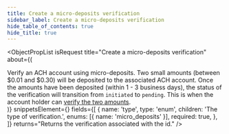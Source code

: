 ```yaml
---
title: Create a micro-deposits verification
sidebar_label: Create a micro-deposits verification
hide_table_of_contents: true
hide_title: true
---
```



<ObjectPropList
  isRequest
  title="Create a micro-deposits verification"
  about={(
    <div>
      Verify an ACH account using micro-deposits. Two small amounts (between $0.01 and $0.30) will be
      deposited to the associated ACH account. Once the amounts have been deposited (within 1 - 3 business days),
      the status of the verification will transition from <code>initiated</code> to <code>pending</code>. This is
      when the account holder can <a href="/api/core/accounts/ach-verification/update">verify the two amounts</a>.
    </div>
  )}
  snippetsElement={<VerificationCreateMicroDeposits />}
  fields={[
    {
      name: 'type',
      type: 'enum',
      children: 'The type of verification.',
      enums: [{ name: 'micro_deposits' }],
      required: true,
    },
  ]}
  returns="Returns the verification associated with the id."
/>
